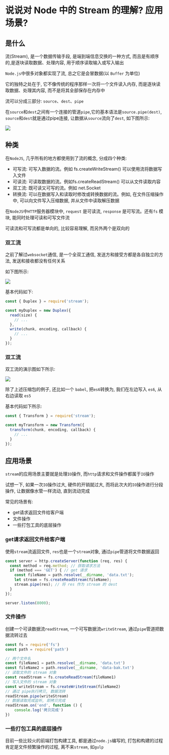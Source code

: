 # 说说对 Node 中的 Stream 的理解? 应用场景? 

## 是什么

流(Stream), 是一个数据传输手段, 是端到端信息交换的一种方式, 而且是有顺序的,是逐块读取数据、处理内容, 用于顺序读取输入或写入输出

`Node.js`中很多对象都实现了流, 总之它是会冒数据(以 `Buffer` 为单位)

它的独特之处在于, 它不像传统的程序那样一次将一个文件读入内存, 而是逐块读取数据、处理其内容, 而不是将其全部保存在内存中

流可以分成三部分: `source`、`dest`、`pipe`

在`source`和`dest`之间有一个连接的管道`pipe`,它的基本语法是`source.pipe(dest)`, `source`和`dest`就是通过pipe连接, 让数据从`source`流向了`dest`, 如下图所示: 

![](https://static.vue-js.com/aec05670-c76f-11eb-ab90-d9ae814b240d.png)

## 种类

在`NodeJS`, 几乎所有的地方都使用到了流的概念, 分成四个种类: 

- 可写流: 可写入数据的流。例如 fs.createWriteStream()  可以使用流将数据写入文件
- 可读流:  可读取数据的流。例如fs.createReadStream() 可以从文件读取内容
- 双工流:  既可读又可写的流。例如 net.Socket
- 转换流:  可以在数据写入和读取时修改或转换数据的流。例如, 在文件压缩操作中, 可以向文件写入压缩数据, 并从文件中读取解压数据

在`NodeJS`中`HTTP`服务器模块中, `request` 是可读流, `response` 是可写流。还有`fs` 模块, 能同时处理可读和可写文件流

可读流和可写流都是单向的, 比较容易理解, 而另外两个是双向的

### 双工流

之前了解过`websocket`通信, 是一个全双工通信, 发送方和接受方都是各自独立的方法, 发送和接收都没有任何关系

如下图所示: 

![](https://static.vue-js.com/b7ac6d00-c76f-11eb-ab90-d9ae814b240d.png)

基本代码如下: 

```js showLineNumbers copy
const { Duplex } = require('stream');

const myDuplex = new Duplex({
  read(size) {
    // ...
  },
  write(chunk, encoding, callback) {
    // ...
  }
});
```

### 双工流

双工流的演示图如下所示: 

![](https://static.vue-js.com/c02883b0-c76f-11eb-ab90-d9ae814b240d.png)

除了上述压缩包的例子, 还比如一个 `babel`, 把`es6`转换为, 我们在左边写入 `es6`, 从右边读取 `es5`

基本代码如下所示: 

```js showLineNumbers copy
const { Transform } = require('stream');

const myTransform = new Transform({
  transform(chunk, encoding, callback) {
    // ...
  }
});
```

## 应用场景

`stream`的应用场景主要就是处理`IO`操作, 而`http`请求和文件操作都属于`IO`操作

试想一下, 如果一次`IO`操作过大, 硬件的开销就过大, 而将此次大的`IO`操作进行分段操作, 让数据像水管一样流动, 直到流动完成

常见的场景有: 

- get请求返回文件给客户端
- 文件操作
- 一些打包工具的底层操作

### get请求返回文件给客户端

使用`stream`流返回文件, `res`也是一个`stream`对象, 通过`pipe`管道将文件数据返回

```js showLineNumbers copy
const server = http.createServer(function (req, res) {
  const method = req.method; // 获取请求方法
  if (method === 'GET') { // get 请求
    const fileName = path.resolve(__dirname, 'data.txt');
    let stream = fs.createReadStream(fileName);
    stream.pipe(res); // 将 res 作为 stream 的 dest
  }
});

server.listen(8000);
```

### 文件操作

创建一个可读数据流`readStream`, 一个可写数据流`writeStream`, 通过`pipe`管道把数据流转过去

```js showLineNumbers copy
const fs = require('fs')
const path = require('path')

// 两个文件名
const fileName1 = path.resolve(__dirname, 'data.txt')
const fileName2 = path.resolve(__dirname, 'data-bak.txt')
// 读取文件的 stream 对象
const readStream = fs.createReadStream(fileName1)
// 写入文件的 stream 对象
const writeStream = fs.createWriteStream(fileName2)
// 通过 pipe执行拷贝, 数据流转
readStream.pipe(writeStream)
// 数据读取完成监听, 即拷贝完成
readStream.on('end', function () {
    console.log('拷贝完成')
})
```

### 一些打包工具的底层操作

目前一些比较火的前端打包构建工具, 都是通过`node.js`编写的, 打包和构建的过程肯定是文件频繁操作的过程, 离不来`stream`, 如`gulp`
